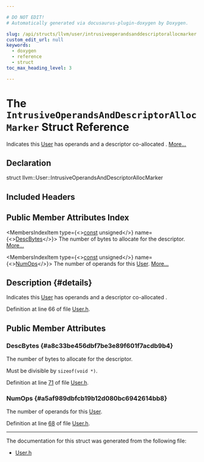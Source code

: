 ```yaml
---

# DO NOT EDIT!
# Automatically generated via docusaurus-plugin-doxygen by Doxygen.

slug: /api/structs/llvm/user/intrusiveoperandsanddescriptorallocmarker
custom_edit_url: null
keywords:
  - doxygen
  - reference
  - struct
toc_max_heading_level: 3

---
```





# The `IntrusiveOperandsAndDescriptorAllocMarker` Struct Reference

<DoxygenPage pluginConfig={pluginConfig}>

Indicates this <a href="/docs/api/classes/llvm/user">User</a> has operands and a descriptor co-allocated . <a href="#details">More...</a>

## Declaration

<CodeBlock>struct llvm::User::IntrusiveOperandsAndDescriptorAllocMarker</CodeBlock>

## Included Headers

<IncludesList>
<IncludesListItem
  filePath="llvm/IR/User.h"
  permalink="/docs/api/files/include/include/llvm/include/llvm/ir/user-h"
  isLocal="true" />
</IncludesList>

## Public Member Attributes Index

<MembersIndex>

<MembersIndexItem
  type={<><a href="/docs/api/files/lib/lib/target/lib/target/aarch64/aarch64promoteconstant-cpp/#a90f8350fecae261c25be85d38b451bff">const</a> unsigned</>}
  name={<><a href="#a8c33be456dbf7be3e89f601f7acdb9b4">DescBytes</a></>}>
The number of bytes to allocate for the descriptor. <a href="#a8c33be456dbf7be3e89f601f7acdb9b4">More...</a>
</MembersIndexItem>

<MembersIndexItem
  type={<><a href="/docs/api/files/lib/lib/target/lib/target/aarch64/aarch64promoteconstant-cpp/#a90f8350fecae261c25be85d38b451bff">const</a> unsigned</>}
  name={<><a href="#a5af989dbfcb19b12d080bc6942614bb8">NumOps</a></>}>
The number of operands for this <a href="/docs/api/classes/llvm/user">User</a>. <a href="#a5af989dbfcb19b12d080bc6942614bb8">More...</a>
</MembersIndexItem>

</MembersIndex>

## Description {#details}

Indicates this <a href="/docs/api/classes/llvm/user">User</a> has operands and a descriptor co-allocated .

Definition at line 66 of file <a href="/docs/api/files/include/include/llvm/include/llvm/ir/user-h">User.h</a>.

<SectionDefinition>

## Public Member Attributes

### DescBytes {#a8c33be456dbf7be3e89f601f7acdb9b4}

<MemberDefinition
  prototype="const unsigned llvm::User::IntrusiveOperandsAndDescriptorAllocMarker::DescBytes">
The number of bytes to allocate for the descriptor.

Must be divisible by <code>sizeof(void &#42;)</code>.

Definition at line <a href="/docs/api/files/include/include/llvm/include/llvm/ir/user-h/#l00071">71</a> of file <a href="/docs/api/files/include/include/llvm/include/llvm/ir/user-h">User.h</a>.
</MemberDefinition>

### NumOps {#a5af989dbfcb19b12d080bc6942614bb8}

<MemberDefinition
  prototype="const unsigned llvm::User::IntrusiveOperandsAndDescriptorAllocMarker::NumOps">
The number of operands for this <a href="/docs/api/classes/llvm/user">User</a>.

Definition at line <a href="/docs/api/files/include/include/llvm/include/llvm/ir/user-h/#l00068">68</a> of file <a href="/docs/api/files/include/include/llvm/include/llvm/ir/user-h">User.h</a>.
</MemberDefinition>

</SectionDefinition>

<hr/>

The documentation for this struct was generated from the following file:

<ul>
<li><a href="/docs/api/files/include/include/llvm/include/llvm/ir/user-h">User.h</a></li>
</ul>

</DoxygenPage>
